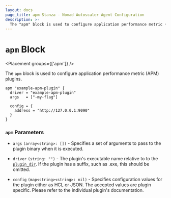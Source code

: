 ```yaml
---
layout: docs
page_title: apm Stanza - Nomad Autoscaler Agent Configuration
description: >-
  The "apm" block is used to configure application performance metric (APM) plugins.
---
```


# `apm` Block

<Placement groups={['apm']} />

The `apm` block is used to configure application performance metric (APM) plugins.

```hcl
apm "example-apm-plugin" {
  driver = "example-apm-plugin"
  args   = ["-my-flag"]

  config = {
    address = "http://127.0.0.1:9090"
  }
}
```

### `apm` Parameters

- `args` `(array<string>: [])` - Specifies a set of arguments to pass to the
  plugin binary when it is executed.

- `driver` `(string: "")` - The plugin's executable name relative to to the
  [`plugin_dir`][plugin_dir]. If the plugin has a suffix, such as .exe, this
  should be omitted.

- `config` `(map<string><string>: nil)` - Specifies configuration values for
  the plugin either as HCL or JSON. The accepted values are plugin specific.
  Please refer to the individual plugin's documentation.

[plugin_dir]: /docs/autoscaling/agent#plugin_dir
